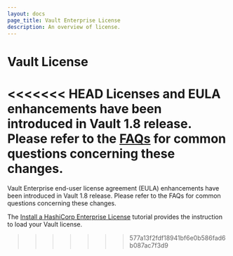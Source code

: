 ```yaml
---
layout: docs
page_title: Vault Enterprise License
description: An overview of license.
---
```


# Vault License

<<<<<<< HEAD
Licenses and EULA enhancements have been introduced in Vault 1.8 release. Please refer to the [FAQs](/docs/enterprise/license/faqs) for common questions concerning these changes.
=======
Vault Enterprise end-user license agreement (EULA) enhancements have been introduced in Vault 1.8 release. Please refer to the FAQs for common questions concerning these changes.

The [Install a HashiCorp Enterprise License](https://learn.hashicorp.com/tutorials/nomad/hashicorp-enterprise-license?in=vault/enterprise) tutorial provides the instruction to load your Vault license.

> > > > > > > 577a13f2fdf18941bf6e0b586fad6b087ac7f3d9
